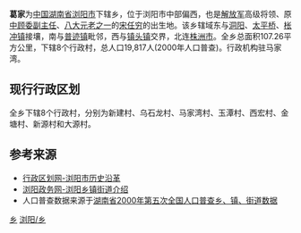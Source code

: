 {{expand|time=2012-04-29T15:19:02+00:00}}
{{中国乡级行政区}}
'''葛家'''为[[中华人民共和国|中国]][[湖南省|湖南省]][[浏阳市|浏阳市]]下辖乡，位于浏阳市中部偏西，也是[[中国人民解放军|解放军]]高级将领、原[[中国共产党中央顾问委员会|中顾委副主任]]、[[中共八大元老|八大元老之一]]的[[宋任穷|宋任穷]]的出生地。该乡辖域东与[[洞阳镇|洞阳]]、[[太平桥镇_(浏阳市)|太平桥]]、[[枨冲镇|枨冲镇]]接壤，南与[[普迹镇|普迹镇]]毗邻，西与[[镇头镇|镇头镇]]交界，北连[[株洲市|株洲市]]。全乡总面积107.26平方公里，下辖8个行政村，总人口19,817人(2000年人口普查)。行政机构驻马家湾。

==现行行政区划==
全乡下辖8个行政村，分别为新建村、乌石龙村、马家湾村、玉潭村、西宏村、金塘村、新源村和大源村。

==参考来源==
* [http://www.xzqh.org/html/list/1399.html 行政区划网-浏阳市历史沿革] {{Wayback|url=http://www.xzqh.org/html/list/1399.html |date=20110921123932 }}
* [https://web.archive.org/web/20110903164219/http://www.liuyang.gov.cn/column_mlly.asp 浏阳政务网-浏阳乡镇街道介绍]
* 人口普查数据来源于[http://www.stats.gov.cn/tjsj/ndsj/renkoupucha/2000jiedao/html/J43.htm 湖南省2000年第五次全国人口普查乡、镇、街道数据] {{Wayback|url=http://www.stats.gov.cn/tjsj/ndsj/renkoupucha/2000jiedao/html/J43.htm |date=20111007074252 }}

{{Hunan-stub}}
{{浏阳市行政区划}}

[[Category:浏阳市行政区划|乡]]
[[Category:长沙乡镇|浏阳/乡]]